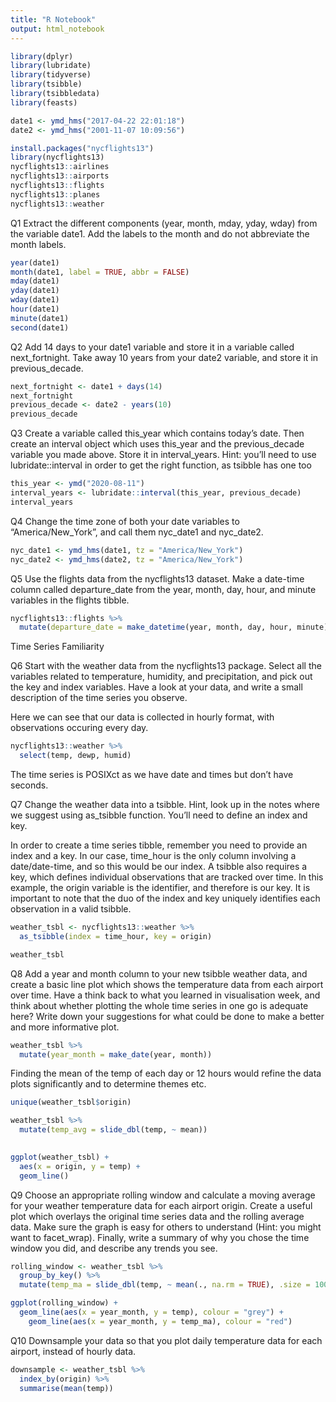 ```yaml
---
title: "R Notebook"
output: html_notebook
---
```



```r
library(dplyr)
library(lubridate)
library(tidyverse)
library(tsibble)
library(tsibbledata)
library(feasts)

date1 <- ymd_hms("2017-04-22 22:01:18")
date2 <- ymd_hms("2001-11-07 10:09:56")

install.packages("nycflights13")
library(nycflights13)
nycflights13::airlines
nycflights13::airports
nycflights13::flights
nycflights13::planes
nycflights13::weather
```
Q1
Extract the different components (year, month, mday, yday, wday) from the variable date1. Add the labels to the month and do not abbreviate the month labels.
```r
year(date1)
month(date1, label = TRUE, abbr = FALSE)
mday(date1)
yday(date1)
wday(date1)
hour(date1)
minute(date1)
second(date1)
```
Q2
Add 14 days to your date1 variable and store it in a variable called next_fortnight. Take away 10 years from your date2 variable, and store it in previous_decade.
```r
next_fortnight <- date1 + days(14)
next_fortnight
previous_decade <- date2 - years(10)
previous_decade
```
Q3
Create a variable called this_year which contains today’s date. Then create an interval object which uses this_year and the previous_decade variable you made above. Store it in interval_years. Hint: you’ll need to use lubridate::interval in order to get the right function, as tsibble has one too
```r
this_year <- ymd("2020-08-11")
interval_years <- lubridate::interval(this_year, previous_decade)
interval_years
```
Q4
Change the time zone of both your date variables to “America/New_York”, and call them nyc_date1 and nyc_date2.
```r
nyc_date1 <- ymd_hms(date1, tz = "America/New_York")
nyc_date2 <- ymd_hms(date2, tz = "America/New_York")
```
Q5
Use the flights data from the nycflights13 dataset. Make a date-time column called departure_date from the year, month, day, hour, and minute variables in the flights tibble.
```r
nycflights13::flights %>% 
  mutate(departure_date = make_datetime(year, month, day, hour, minute))
```


Time Series Familiarity

Q6
Start with the weather data from the nycflights13 package. Select all the variables related to temperature, humidity, and precipitation, and pick out the key and index variables. Have a look at your data, and write a small description of the time series you observe.

Here we can see that our data is collected in hourly format, with observations occuring every day.
```r
nycflights13::weather %>% 
  select(temp, dewp, humid)
```
The time series is POSIXct as we have date and times but don't have seconds.

Q7
Change the weather data into a tsibble. Hint, look up in the notes where we suggest using as_tsibble function. You’ll need to define an index and key.

In order to create a time series tibble, remember you need to provide an index and a key. In our case, time_hour is the only column involving a date/date-time, and so this would be our index. A tsibble also requires a key, which defines individual observations that are tracked over time. In this example, the origin variable is the identifier, and therefore is our key. It is important to note that the duo of the index and key uniquely identifies each observation in a valid tsibble.

```r
weather_tsbl <- nycflights13::weather %>%
  as_tsibble(index = time_hour, key = origin)

weather_tsbl
```
Q8
Add a year and month column to your new tsibble weather data, and create a basic line plot which shows the temperature data from each airport over time. Have a think back to what you learned in visualisation week, and think about whether plotting the whole time series in one go is adequate here? Write down your suggestions for what could be done to make a better and more informative plot.


```r
weather_tsbl %>% 
  mutate(year_month = make_date(year, month))
```
Finding the mean of the temp of each day or 12 hours would refine the data plots significantly and to determine themes etc.
 
```r
unique(weather_tsbl$origin)

weather_tsbl %>% 
  mutate(temp_avg = slide_dbl(temp, ~ mean))
           

ggplot(weather_tsbl) + 
  aes(x = origin, y = temp) +
  geom_line()
```
Q9
Choose an appropriate rolling window and calculate a moving average for your weather temperature data for each airport origin. Create a useful plot which overlays the original time series data and the rolling average data. Make sure the graph is easy for others to understand (Hint: you might want to facet_wrap). Finally, write a summary of why you chose the time window you did, and describe any trends you see.
```r
rolling_window <- weather_tsbl %>% 
  group_by_key() %>% 
  mutate(temp_ma = slide_dbl(temp, ~ mean(., na.rm = TRUE), .size = 1000))
```

```r
ggplot(rolling_window) + 
  geom_line(aes(x = year_month, y = temp), colour = "grey") + 
    geom_line(aes(x = year_month, y = temp_ma), colour = "red")
```

Q10
Downsample your data so that you plot daily temperature data for each airport, instead of hourly data.

```r
downsample <- weather_tsbl %>% 
  index_by(origin) %>% 
  summarise(mean(temp))
```






